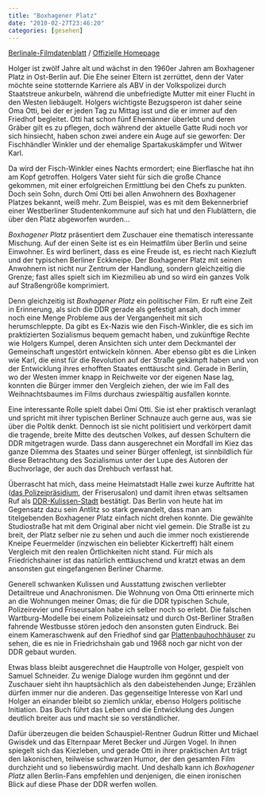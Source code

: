 ```yaml
---
title: "Boxhagener Platz"
date: "2010-02-27T23:46:20"
categories: [gesehen]
---
```


[Berlinale-Filmdatenblatt](http://www.berlinale.de/de/programm/berlinale_programm/datenblatt.php?film_id=20100039) / [Offizielle Homepage](http://www.boxhagener-platz-film.de/)

Holger ist zwölf Jahre alt und wächst in den 1960er Jahren am Boxhagener Platz in Ost-Berlin auf. Die Ehe seiner Eltern ist zerrüttet, denn der Vater möchte seine stotternde Karriere als ABV in der Volkspolizei durch Staatstreue ankurbeln, während die unbefriedigte Mutter mit einer Flucht in den Westen liebäugelt. Holgers wichtigste Bezugsperon ist daher seine Oma Otti, bei der er jeden Tag zu Mittag isst und die er immer auf den Friedhof begleitet. Otti hat schon fünf Ehemänner überlebt und deren Gräber gilt es zu pflegen, doch während der aktuelle Gatte Rudi noch vor sich hinsiecht, haben schon zwei andere ein Auge auf sie geworfen: Der Fischhändler Winkler und der ehemalige Spartakuskämpfer und Witwer Karl.

Da wird der Fisch-Winkler eines Nachts ermordert; eine Bierflasche hat ihn am Kopf getroffen. Holgers Vater sieht für sich die große Chance gekommen, mit einer erfolgreichen Ermittlung bei den Chefs zu punkten. Doch sein Sohn, durch Omi Otti bei allen Anwohnern des Boxhagener Platzes bekannt, weiß mehr. Zum Beispiel, was es mit dem Bekennerbrief einer Westberliner Studentenkommune auf sich hat und den Flublättern, die über den Platz abgeworfen wurden...

*Boxhagener Platz* präsentiert dem Zuschauer eine thematisch interessante Mischung. Auf der einen Seite ist es ein Heimatfilm über Berlin und seine Einwohner. Es wird berlinert, dass es eine Freude ist, es riecht nach Kiezluft und der typischen Berliner Eckkneipe. Der Boxhagener Platz mit seinen Anwohnern ist nicht nur Zentrum der Handlung, sondern gleichzeitig die Grenze; fast alles spielt sich im Kiezmilieu ab und so wird ein ganzes Volk auf Straßengröße komprimiert.

Denn gleichzeitig ist *Boxhagener Platz* ein politischer Film. Er ruft eine Zeit in Erinnerung, als sich die DDR gerade als gefestigt ansah, doch immer noch eine Menge Probleme aus der Vergangenheit mit sich herumschleppte. Da gibt es Ex-Nazis wie den Fisch-Winkler, die es sich im praktizierten Sozialismus bequem gemacht haben, und zukünftige Rechte wie Holgers Kumpel, deren Ansichten sich unter dem Deckmantel der Gemeinschaft ungestört entwickeln können. Aber ebenso gibt es die Linken wie Karl, die einst für die Revolution auf der Straße gekämpft haben und von der Entwicklung ihres erhofften Staates enttäuscht sind. Gerade in Berlin, wo der Westen immer knapp in Reichweite vor der eigenen Nase lag, konnten die Bürger immer den Vergleich ziehen, der wie im Fall des Weihnachtsbaumes im Films durchaus zwiespältig ausfallen konnte.

Eine interessante Rolle spielt dabei Omi Otti. Sie ist eher praktisch veranlagt und spricht mit ihrer typischen Berliner Schnauze auch gerne aus, was sie über die Poltik denkt. Dennoch ist sie nicht politisiert und verkörpert damit die tragende, breite Mitte des deutschen Volkes, auf dessen Schultern die DDR mitgetragen wurde. Dass dann ausgerechnet ein Mordfall im Kiez das ganze Dilemma des Staates und seiner Bürger offenlegt, ist sinnbildlich für diese Betrachtung des Sozialismus unter der Lupe des Autoren der Buchvorlage, der auch das Drehbuch verfasst hat.

Überrascht hat mich, dass meine Heimatstadt Halle zwei kurze Auftritte hat ([das Polizeipräsidium](http://www.mz-web.de/servlet/ContentServer?pagename=ksta/page&atype=ksArtikel&aid=1267349437519), der Friserusalon) und damit ihren etwas seltsamen Ruf als [DDR-Kulissen-Stadt](/blog/2009/03/13/mauern/) bestätigt. Das Berlin von heute hat im Gegensatz dazu sein Antlitz so stark gewandelt, dass man am titelgebenden Boxhagener Platz einfach nicht drehen konnte. Die gewählte Studiostraße hat mit dem Original aber nicht viel gemein. Die Straße ist zu breit, der Platz selber nie zu sehen und auch die immer noch existierende Kneipe Feuermelder (inzwischen ein beliebter Kickertreff) hält einem Vergleich mit den realen Örtlichkeiten nicht stand. Für mich als Friedrichshainer ist das natürlich enttäuschend und kratzt etwas an dem ansonsten gut eingefangenen Berliner Charme.

Generell schwanken Kulissen und Ausstattung zwischen verliebter Detailtreue und Anachronismen. Die Wohnung von Oma Otti erinnerte mich an die Wohnungen meiner Omas; die für die DDR typischen Schule, Polizeirevier und Friseursalon habe ich selber noch so erlebt. Die falschen Wartburg-Modelle bei einem Polizeieinsatz und durch Ost-Berliner Straßen fahrende Westbusse stören jedoch den ansonsten guten Eindruck. Bei einem Kameraschwenk auf den Friedhof sind gar [Plattenbauhochhäuser](http://de.wikipedia.org/wiki/WHH_GT_18) zu sehen, die es nie in Friedrichshain gab und 1968 noch gar nicht von der DDR gebaut wurden.

Etwas blass bleibt ausgerechnet die Hauptrolle von Holger, gespielt von Samuel Schneider. Zu wenige Dialoge wurden ihm gegönnt und der Zuschauer sieht ihn hauptsächlich als den dabeistehenden Junge; Erzählen dürfen immer nur die anderen. Das gegenseitige Interesse von Karl und Holger an einander bleibt so ziemlich unklar, ebenso Holgers politische Initiation. Das Buch führt das Leben und die Entwicklung des Jungen deutlich breiter aus und macht sie so verständlicher.

Dafür überzeugen die beiden Schauspiel-Rentner Gudrun Ritter und Michael Gwisdek und das Elternpaar Meret Becker und Jürgen Vogel. In ihnen spiegelt sich das Kiezleben, und gerade Otti in ihrer praktischen Art trägt den lakonischen, teilweise schwarzen Humor, der den gesamten Film durchzieht und so liebenswürdig macht. Und deshalb kann ich *Boxhagener Platz* allen Berlin-Fans empfehlen und denjenigen, die einen ironischen Blick auf diese Phase der DDR werfen wollen.
